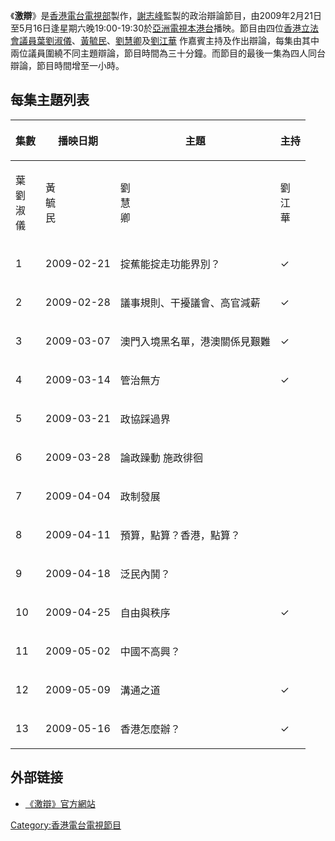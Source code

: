 《'''激辯'''》是[[香港電台電視部|香港電台電視部]]製作，[[謝志峰|謝志峰]]監製的政治辯論節目，由2009年2月21日至5月16日逢星期六晚19:00-19:30於[[亞洲電視|亞洲電視]][[本港台|本港台]]播映。節目由四位[[香港立法會議員|香港立法會議員]][[葉劉淑儀|葉劉淑儀]]、[[黃毓民|黃毓民]]、[[劉慧卿|劉慧卿]]及[[劉江華|劉江華]]<!--四人排名參考節目官網的排列-->作嘉賓主持及作出辯論，每集由其中兩位議員圍繞不同主題辯論，節目時間為三十分鐘。而節目的最後一集為四人同台辯論，節目時間增至一小時。

==每集主題列表==
{| class="wikitable" width=100% style=text-align:center 
!rowspan=2|集數
!rowspan=2|播映日期
!rowspan=2|主題
!colspan=4|主持
|-
!葉<br/>劉<br/>淑<br/>儀
!黃<br/>毓<br/>民
!劉<br/>慧<br/>卿
!劉<br/>江<br/>華
|-
| 1 || 2009-02-21 || align="left"| 掟蕉能掟走功能界別？ || ✓ || ✓ || ||
|-
| 2 || 2009-02-28 || align="left"| 議事規則、干擾議會、高官減薪 || ✓ || ✓ || || 
|-
| 3 || 2009-03-07 || align="left"| 澳門入境黑名單，港澳關係見艱難 || ✓ || ✓ || || 
|-
| 4 || 2009-03-14 || align="left"| 管治無方 || ✓ || ✓ || || 
|-
| 5 || 2009-03-21 || align="left"| 政協踩過界 ||  || || ✓ || ✓ 
|-
| 6 || 2009-03-28 || align="left"| 論政躁動 施政徘徊 ||  || || ✓ || ✓
|-
| 7 || 2009-04-04 || align="left"| 政制發展 ||  || || ✓ || ✓  
|-
| 8 || 2009-04-11  || align="left"| 預算，點算？香港，點算？ ||  || || ✓ || ✓
|-
| 9 || 2009-04-18  || align="left"| 泛民內鬨？ ||  || ✓ || ✓ ||  
|-
| 10 || 2009-04-25 || align="left"| 自由與秩序 || ✓ ||  ||  || ✓  
|-
| 11 || 2009-05-02  || align="left"| 中國不高興？||  || ✓ ||  || ✓  
|-
| 12 || 2009-05-09  || align="left"| 溝通之道 || ✓ ||  || ✓ ||  
|-
| 13 || 2009-05-16  || align="left"| 香港怎麼辦？ || ✓ || ✓ || ✓ || ✓ 
|}

==外部链接==
* [http://www.rthk.org.hk/rthk/tv/facetoface/ 《激辯》官方網站] {{Wayback|url=http://www.rthk.org.hk/rthk/tv/facetoface/ |date=20090223161427 }}

{{HK-tv-stub}}
[[Category:香港電台電視節目|Category:香港電台電視節目]]
